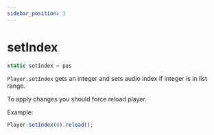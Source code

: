 ```yaml
---
sidebar_position: 3
---
```

# setIndex

```js
static setIndex = pos
```

`Player.setIndex` gets an integer and sets audio index if integer is in list range.

To apply changes you should force reload player.

Example:
```js
Player.setIndex(0).reload();
```